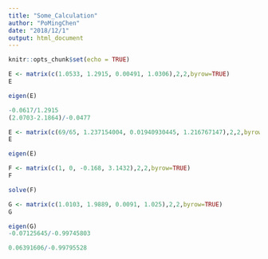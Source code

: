 ```yaml
---
title: "Some_Calculation"
author: "PoMingChen"
date: "2018/12/1"
output: html_document
---
```


```r
knitr::opts_chunk$set(echo = TRUE)
```

```r
E <- matrix(c(1.0533, 1.2915, 0.00491, 1.0306),2,2,byrow=TRUE)
E
```

```r
eigen(E)
```

```r
-0.0617/1.2915
(2.0703-2.1864)/-0.0477

```

```r
E <- matrix(c(69/65, 1.237154004, 0.01940930445, 1.216767147),2,2,byrow=TRUE)
E
```

```r
eigen(E)
```

```r
F <- matrix(c(1, 0, -0.168, 3.1432),2,2,byrow=TRUE)
F

solve(F)
```

```r
G <- matrix(c(1.0103, 1.9889, 0.0091, 1.025),2,2,byrow=TRUE)
G

eigen(G)
-0.07125645/-0.99745803

0.06391606/-0.99795528
```

